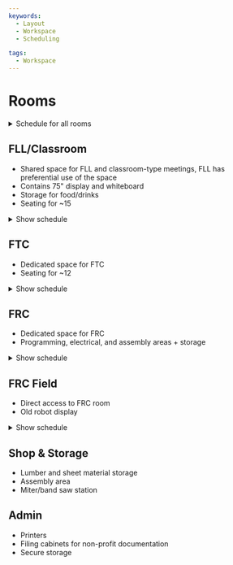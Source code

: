 ```yaml
---
keywords:
  - Layout
  - Workspace
  - Scheduling

tags:
  - Workspace
---
```



# Rooms

<details>
  <summary>Schedule for all rooms</summary>
  <div>
    <Calendar
      noTitle
      noTimeZone
      noCalList
      noTabs
      noPrint
      calendars={[
        // FLL/Classroom
        {
          src: "c_1885006p6g54ohr5gi57n1afr9no6@resource.calendar.google.com",
          color: CalColor.Red,
        },
        // FTC
        {
          src: "c_188fkbg3pl9qcguslqp0uok8gs0ha@resource.calendar.google.com",
          color: CalColor.Orange,
        },
        // FRC
        {
          src: "c_188as3rdu5d4ag9jjbnkb0b4aksb2@resource.calendar.google.com",
          color: CalColor.StandardBlue,
        },
        // FRC Field
        {
          src: "c_188fjdhatka1mg8enl1gp028flrk2@resource.calendar.google.com",
          color: CalColor.Green,
        },
      ]}
    />
  </div>
</details>

## FLL/Classroom

- Shared space for FLL and classroom-type meetings, FLL has preferential use of the space
- Contains 75" display and whiteboard
- Storage for food/drinks
- Seating for ~15

<details>
  <summary>Show schedule</summary>
  <div>
    <Calendar
      noTitle
      noTimeZone
      noCalList
      noTabs
      noPrint
      calendars={[
        {
          src: "c_1885006p6g54ohr5gi57n1afr9no6@resource.calendar.google.com",
          color: CalColor.Red,
        },
      ]}
    />
  </div>
</details>

## FTC

- Dedicated space for FTC
- Seating for ~12

<details>
  <summary>Show schedule</summary>
  <div>
    <Calendar
      noTitle
      noTimeZone
      noCalList
      noTabs
      noPrint
      calendars={[
        {
          src: "c_188fkbg3pl9qcguslqp0uok8gs0ha@resource.calendar.google.com",
          color: CalColor.Orange,
        },
      ]}
    />
  </div>
</details>

## FRC

- Dedicated space for FRC
- Programming, electrical, and assembly areas + storage

<details>
  <summary>Show schedule</summary>
  <div>
    <Calendar
      noTitle
      noTimeZone
      noCalList
      noTabs
      noPrint
      calendars={[
        {
          src: "c_188as3rdu5d4ag9jjbnkb0b4aksb2@resource.calendar.google.com",
          color: CalColor.StandardBlue,
        },
      ]}
    />
  </div>
</details>

## FRC Field

- Direct access to FRC room
- Old robot display

<details>
  <summary>Show schedule</summary>
  <div>
    <Calendar
      noTitle
      noTimeZone
      noCalList
      noTabs
      noPrint
      calendars={[
        {
          src: "c_188fjdhatka1mg8enl1gp028flrk2@resource.calendar.google.com",
          color: CalColor.Green,
        },
      ]}
    />
  </div>
</details>

## Shop & Storage

- Lumber and sheet material storage
- Assembly area
- Miter/band saw station

## Admin

- Printers
- Filing cabinets for non-profit documentation
- Secure storage
